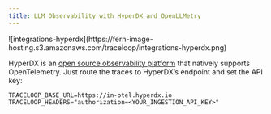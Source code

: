 ```yaml
---
title: LLM Observability with HyperDX and OpenLLMetry
---
```


<Frame>
![integrations-hyperdx](https://fern-image-hosting.s3.amazonaws.com/traceloop/integrations-hyperdx.png)
</Frame>

HyperDX is an [open source observability platform](https://github.com/hyperdxio/hyperdx) that natively supports OpenTelemetry. Just route the traces to HyperDX’s endpoint and set the API key:

```
TRACELOOP_BASE_URL=https://in-otel.hyperdx.io
TRACELOOP_HEADERS="authorization=<YOUR_INGESTION_API_KEY>"
```